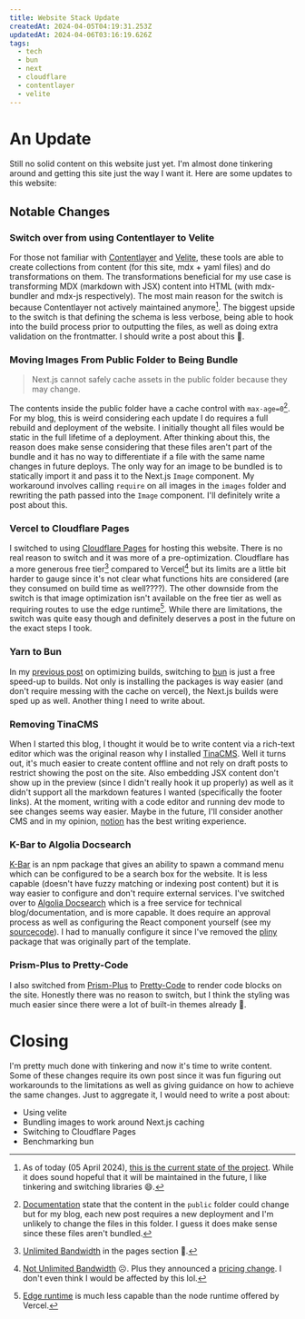 ```yaml
---
title: Website Stack Update
createdAt: 2024-04-05T04:19:31.253Z
updatedAt: 2024-04-06T03:16:19.626Z
tags:
  - tech
  - bun
  - next
  - cloudflare
  - contentlayer
  - velite
---
```


# An Update

Still no solid content on this website just yet. I'm almost done tinkering around and getting this site just the way
I want it. Here are some updates to this website:

## Notable Changes

### Switch over from using Contentlayer to Velite

For those not familiar with [Contentlayer](https://github.com/contentlayerdev/contentlayer) and [Velite](https://github.com/zce/velite), these tools are able to create collections from content (for this site, mdx + yaml files) and do
transformations on them. The transformations beneficial for my use case is transforming MDX (markdown with JSX) content into HTML (with mdx-bundler and mdx-js respectively).
The most main reason for the switch is because Contentlayer not actively maintained anymore[^ContentLayerMaintenance]. The biggest upside to the switch is that defining the schema
is less verbose, being able to hook into the build process prior to outputting the files, as well as doing extra validation on the frontmatter. I should write a post about this :thinking:.

### Moving Images From Public Folder to Being Bundle

> Next.js cannot safely cache assets in the public folder because they may change.

The contents inside the public folder have a cache control with `max-age=0`[^NextJsPublicFolderCache]. For my blog, this is weird
considering each update I do requires a full rebuild and deployment of the website. I initially thought all files would be static in the full
lifetime of a deployment. After thinking about this, the reason does make sense considering that these files aren't part of the bundle and it
has no way to differentiate if a file with the same name changes in future deploys. The only way for an image to be bundled is to statically import
it and pass it to the Next.js `Image` component. My workaround involves calling `require` on all images in the `images` folder
and rewriting the path passed into the `Image` component. I'll definitely write a post about this.

### Vercel to Cloudflare Pages

I switched to using [Cloudflare Pages](https://pages.cloudflare.com/) for hosting this website. There is no real reason to switch and it was more of a
pre-optimization. Cloudflare has a more generous free tier[^CloudflarePagesPricing] compared to Vercel[^VercelHobbyPricing]
but its limits are a little bit harder to gauge since it's not clear what functions hits are considered (are they consumed on build time as well????).
The other downside from the switch is that image optimization isn't available on the free tier as well as requiring routes to use the edge
runtime[^EdgeRequirement]. While there are limitations, the switch was quite easy though and definitely deserves a post in the future on the exact steps I took.

### Yarn to Bun

In my [previous post](/posts/2024-02-09-speeding-up-builds-for-berry-yarn-projects-on-vercel) on optimizing builds, switching to [bun](https://bun.sh/)
is just a free speed-up to builds. Not only is installing the packages is way easier (and don't require messing with the cache on vercel),
the Next.js builds were sped up as well. Another thing I need to write about.

### Removing TinaCMS

When I started this blog, I thought it would be to write content via a rich-text editor which was the original reason why I installed [TinaCMS](https://tina.io/).
Well it turns out, it's much easier to create content offline and not rely on draft posts to restrict showing the post on the site. Also
embedding JSX content don't show up in the preview (since I didn't really hook it up properly) as well as it didn't support all the markdown features
I wanted (specifically the footer links). At the moment, writing with a code editor and running dev mode to see changes seems way easier.
Maybe in the future, I'll consider another CMS and in my opinion, [notion](https://www.notion.so/) has the best writing experience.

### K-Bar to Algolia Docsearch

[K-Bar](https://github.com/timc1/kbar) is an npm package that gives an ability to spawn a command menu which can be configured
to be a search box for the website. It is less capable (doesn't have fuzzy matching or indexing post content) but it is way easier
to configure and don't require external services. I've switched over to [Algolia Docsearch](https://docsearch.algolia.com/) which is
a free service for technical blog/documentation, and is more capable. It does require an approval process as well as configuring
the React component yourself (see my [sourcecode](https://github.com/Adriel-M/adriel.dev/tree/444366b43e9547f37447c176bc493b418f3e65b3/components/search)).
I had to manually configure it since I've removed the [pliny](https://github.com/timlrx/pliny) package that was originally part of the template.

### Prism-Plus to Pretty-Code

I also switched from [Prism-Plus](https://github.com/timlrx/rehype-prism-plus) to [Pretty-Code](https://github.com/rehype-pretty/rehype-pretty-code)
to render code blocks on the site. Honestly there was no reason to switch, but I think the styling was much easier since
there were a lot of built-in themes already :shrug:.

# Closing

I'm pretty much done with tinkering and now it's time to write content. Some of these changes require its own post since
it was fun figuring out workarounds to the limitations as well as giving guidance on how to achieve the same changes.
Just to aggregate it, I would need to write a post about:

- Using velite
- Bundling images to work around Next.js caching
- Switching to Cloudflare Pages
- Benchmarking bun

[^NextJsPublicFolderCache]:
    [Documentation](https://nextjs.org/docs/app/building-your-application/optimizing/static-assets#caching)
    state that the content in the `public` folder could change but for my blog, each new post requires a new deployment and I'm unlikely to change the files in this folder.
    I guess it does make sense since these files aren't bundled.

[^CloudflarePagesPricing]: [Unlimited Bandwidth](https://www.cloudflare.com/en-ca/plans/developer-platform/) in the pages section :eyes:.

[^VercelHobbyPricing]:
    [Not Unlimited Bandwidth](https://vercel.com/pricing) :frowning_face:. Plus they announced a [pricing change](https://vercel.com/blog/improved-infrastructure-pricing).
    I don't even think I would be affected by this lol.

[^EdgeRequirement]: [Edge runtime](https://developers.cloudflare.com/pages/framework-guides/nextjs/deploy-a-nextjs-site/#edge-runtime) is much less capable than the node runtime offered by Vercel.

[^ContentLayerMaintenance]:
    As of today (05 April 2024), [this is the current state of the project](https://github.com/contentlayerdev/contentlayer/issues/429).
    While it does sound hopeful that it will be maintained in the future, I like tinkering and switching libraries :smile:.
